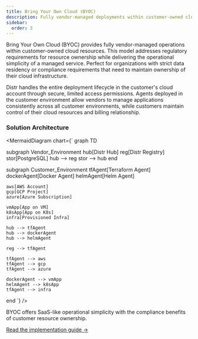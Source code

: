 ```yaml
---
title: Bring Your Own Cloud (BYOC)
description: Fully vendor-managed deployments within customer-owned cloud subscriptions
sidebar:
  order: 3
---
```



Bring Your Own Cloud (BYOC) provides fully vendor-managed operations within customer-owned cloud resources. This model addresses regulatory requirements for resource ownership while delivering the operational simplicity of a managed service. Perfect for organizations with strict data residency or compliance requirements that need to maintain ownership of their cloud infrastructure.

Distr handles the entire deployment lifecycle in the customer's cloud account through secure, limited access permissions. Agents deployed in the customer environment allow vendors to manage applications consistently across all customer environments, while customers maintain control of their cloud resources and billing relationship.

### Solution Architecture

<MermaidDiagram 
  chart={`
graph TD

subgraph Vendor_Environment
hub[Distr Hub]
reg[Distr Registry]
stor[PostgreSQL]
hub --> reg
stor --> hub
end

subgraph Customer_Environment
tfAgent[Terraform Agent]
dockerAgent[Docker Agent]
helmAgent[Helm Agent]

    aws[AWS Account]
    gcp[GCP Project]
    azure[Azure Subscription]

    vmApp[App on VM]
    k8sApp[App on K8s]
    infra[Provisioned Infra]

    hub --> tfAgent
    hub --> dockerAgent
    hub --> helmAgent

    reg --> tfAgent

    tfAgent --> aws
    tfAgent --> gcp
    tfAgent --> azure

    dockerAgent --> vmApp
    helmAgent --> k8sApp
    tfAgent --> infra

end
`}
/>

<Aside type="tip">
  BYOC offers SaaS-like operational simplicity with the compliance benefits of
  customer resource ownership.
</Aside>

[Read the implementation guide →](/docs/guides/implementation/byoc-deployment-guide)
